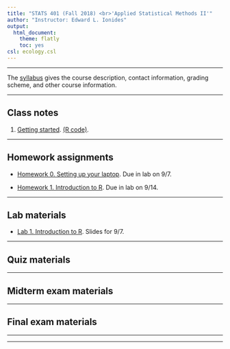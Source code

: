 ```yaml
---
title: "STATS 401 (Fall 2018) <br>'Applied Statistical Methods II'"
author: "Instructor: Edward L. Ionides"
output:
  html_document:
    theme: flatly
    toc: yes
csl: ecology.csl
---
```


------

The [syllabus](syllabus.html) gives the course description, contact information, grading scheme, and other course information.


----------

## Class notes

1. [Getting started](01/notes01.pdf). [(R code)](01/notes01.R).

<!--
2. [Linear algebra for applied statistics](02/notes02.pdf). [(R code)](02/notes02.R).

3. [Fitting a linear model to a sample by least squares](03/notes03.pdf). [(R code)](03/notes03.R).

4. [Toward a population version of the linear model](04/notes04.pdf).
[Random variables (from 401W17)](04/401f17-chapter2.pdf).
[Bivariate random variables (from 401W17)](04/401f17-chapter3.pdf).
 
5. [Vector random variables](05/notes05.pdf). [(R code)](05/notes05.R).

6. [Hypothesis testing and confidence intervals](06/notes06.pdf). 
[Log transformations](06/log_transform.pdf).
[Reading Sheather and other texts](06/texts.html).

7. [Model diagnostics](07/notes07.pdf). [(R code)](07/notes07.R).

8. [Additional topics in linear modeling](08/notes08.pdf). [(R code)](08/notes08.R).
-->

--------

## Homework assignments

* [Homework 0. Setting up your laptop](hw/hw00/hw00.html). 
Due in lab on 9/7.

* [Homework 1. Introduction to R](hw/hw01/hw01.html). 
Due in lab on 9/14. 

<!--
[Solutions, as a text file of R commands](hw/hw01/sol_hw01.R).
-->

<!--
* [Homework 2. More swirl and matrix exercises](hw/hw02/hw02.html). 
Due in your lab on 1/18 or 1/19. [Solutions, as a pdf file](hw/hw02/Hw2_Solutions.pdf) or [R code](hw/hw02/Hw2_Solutions.Rmd)

* [Homework 3. More swirl and fitting a linear model via matrix computations](hw/hw03/hw03.html). 
Due in your lab on 1/25 or 1/26. [Solutions](hw/hw03/sol_hw03.html).

* [Homework 4. Summation exercises and a historic data analysis](hw/hw04/hw04.html). 
Due in your lab on 2/1 or 2/2. [Solutions](hw/hw04/sol_hw04.html).

* [Homework 5. Probability exercises and an application to a randomized experiment](hw/hw05/hw05.html). 
Due in your lab on 2/8 or 2/9. [Solutions](hw/hw05/sol_hw05.html).

* [Homework 6. Variance, covariance and standard errors for fitting a linear model](hw/hw06/hw06.html). 
Due in your lab on 2/15 or 2/16. [Solutions](hw/hw06/sol_hw06.html).

* [Homework 7. Using a linear model for investigation of two populations](hw/hw07/hw07.html). Due in your lab on 3/15 or 3/16. [Solutions](hw/hw07/sol_hw07.html).

* [Homework 8. Making an F test, and exploring the t and F distributions](hw/hw08/hw08.html). Due in your lab on 3/22 or 3/23. [Solutions](hw/hw08/sol_hw08.html).

* [Homework 9. Analyzing a dataset: Investigating variables associated with hospital-acquired infection](hw/hw09/hw09.html). Due in your lab on 4/12 or 4/13. [Solutions](hw/hw09/sol_hw09.html).
-->

------------

## Lab materials


* [Lab 1. Introduction to R](Lab/Lab01/lab01.pdf). Slides for 9/7.
<!--
* [Lab 2. Practicing matrix operations](lab/lab02/lab02.pdf). Slides for 1/11 and 1/12.

* [Lab 3. Using matrices for fitting a linear model by least squares ](lab/lab03/lab03.pdf). Slides for 1/18 and 1/19. [Solutions](lab/lab03/sol_lab03.pdf).

* [Lab 4. Summation and quiz review](lab/lab04/lab04.pdf). Slides for 1/25 and 1/26. [Sample quiz](lab/lab04/sample_quiz.pdf). 

* Lab 5. Quiz 1.

* [Lab 6. Variance, covariance and standard errors for the linear model](lab/lab06/lab06.pdf). Slides for 2/8 and 2/9.

* [Lab 7. Midterm review](lab/lab07/lab07.pdf). Slides for 2/15 and 2/16.

* [Lab 8. Confidence intervals and hypothesis tests](lab/lab08/lab08.pdf). Slides for 3/8 and 3/9. [Solutions](lab/lab08/sol_lab08.pdf).

* [Lab 9. F tests for model selection and ANOVA](lab/lab09/lab09.pdf). Slides for 3/15 and 3/16. [Solutions](lab/lab09/sol_lab09.pdf).

* [Lab 10. Review for Quiz 2](lab/lab10/lab10.html). Slides for 3/22 and 3/23. [Solutions](lab/lab10/sol_lab10.html).

* Lab 11. Quiz 2.

* Lab 12. Data analysis. [Code](lab/lab12/lab12.R).

* Lab 13. Final review. [Slides](lab/lab13/lab13_slides.pdf) and [exercises](lab/lab13/lab13_exercises.pdf) for 4/12 and 4/13.  [Solutions for the exercises](lab/lab13/lab13_exercises_sol.html)

-->

------------

## Quiz materials

<!--
* [Information and practice for quiz 1](quiz1/quiz1.html).

* A [list of questions in the quiz 1  generator](quiz1/quiz1-all.html).

* Quiz 2 will have 4 questions, with one question of each type (normal approximations; prediction; estimates and confidence intervals; F-tests) drawn randomly.

* A  [list of questions in the quiz 2 generator](quiz2/quiz2.pdf) with some [solutions](quiz2/quiz2+sol.pdf).
-->


-----------

## Midterm exam materials

<!--

* [Information and outline for the midterm](mt/info.html).

* [Practice midterm exam](mt/practice/practice-mt.html).

* [Exam](mt/mt401w18/mt401w18.pdf). [Solutions](mt/mt401w18/mt401w18sol.pdf).
-->


-----------

## Final exam materials

<!--

* Topics for the final exam will include

1. F tests.

2. Prediction intervals.

3. Confidence intervals for linear model coefficients.

4. Normal approximations and mean/variance calculations.

5. Linear model diagnostics.

6. Colinearity and its consequences.

7. Building and interpreting design matrices for models with interactions and factors.

8. Observational studies and causation.

* The style and format of the final exam will be based on the practice final exam below. The exam will work through a data analysis, asking questions to requiring understanding of the statistical techniques used, how they are computed, and how they are interpreted.

* [Practice final exam](final/practice/practice.pdf), with [solutions](final/practice/sol_practice.pdf) for questions not discussed in class.

* [Exam](final/final401w18/final401w18.pdf). [Solutions](final/final401w18/sol_final401w18.pdf).

-->

------------

-----------

